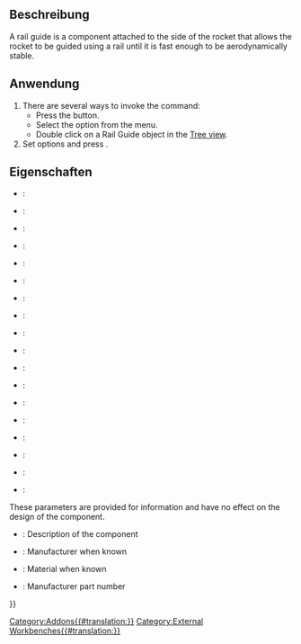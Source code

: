 <languages/>

{{Docnav/de
|[[Rocket_RailButton/de|FührungsschienenKnopf]]
|[[Rocket_Ejection_Charge_Calculator/de| AusstoßLadungsRechner]]
|[[Rocket_Workbench/de|Arbeitsbereich Rocket]]
|IconL=Rocket_RailButton.svg
|IconR=Rocket_Calculator.svg
|IconC=RocketWorkbench.svg
}}

{{GuiCommand/de
|Name=Rocket RailGuide
|MenuLocation=Rakete → Starthilfen → Führungsschiene
|Workbenches=[[Rocket_Workbench/de|Arbeitsberich Rocket]]
|Version=0.19
}}

<span id="Description"></span>
==Beschreibung==

A rail guide is a component attached to the side of the rocket that allows the rocket to be guided using a rail until it is fast enough to be aerodynamically stable.

<span id="Usage"></span>
==Anwendung==

# There are several ways to invoke the command:
#* Press the {{Button|[[Image:Rocket_RailGuide.svg|16px]] [[Rocket_RailGuide|Rail Guide]]}} button.
#* Select the {{MenuCommand|Rocket → Launch Guides→ [[Image:Rocket_RailGuide.svg|16px]] Rail Guide}} option from the menu.
#* Double click on a Rail Guide object in the [[Tree_view|Tree view]].
# Set options and press {{Button|OK}}.

<span id="Properties"></span>
==Eigenschaften==

{{TitleProperty|Führungsschiene}}

* {{PropertyData|Aft Sweep}}:
* {{PropertyData|Aft Sweep Angle}}:
* {{PropertyData|Auto Diameter}}:
* {{PropertyData|Base Thickness}}:
* {{PropertyData|Base Width}}:
* {{PropertyData|Diameter}}:
* {{PropertyData|Forward Sweep}}:
* {{PropertyData|Forward Sweep Angle}}:
* {{PropertyData|Length}}:
* {{PropertyData|Middle Width}}:
* {{PropertyData|Notch}}:
* {{PropertyData|Notch Depth}}:
* {{PropertyData|Notch Width}}:
* {{PropertyData|Rail Guide Base Type}}:
* {{PropertyData|Thickness}}:
* {{PropertyData|Top Thickness}}:
* {{PropertyData|Top Width}}:
* {{PropertyData|VAngle}}:

{{TitleProperty|Rocket Komponenten}}

These parameters are provided for information and have no effect on the design of the component.

* {{PropertyData|Description}}: Description of the component
* {{PropertyData|Manufacturer}}: Manufacturer when known
* {{PropertyData|Material}}: Material when known
* {{PropertyData|Part Number}}: Manufacturer part number


{{Docnav/de
|[[Rocket_RailButton/de|FührungsschienenKnopf]]
|[[Rocket_Ejection_Charge_Calculator/de| AusstoßLadungsRechner]]
|[[Rocket_Workbench/de|Arbeitsbereich Rocket]]
|IconL=Rocket_RailButton.svg
|IconR=Rocket_Calculator.svg
|IconC=RocketWorkbench.svg
}}

{{Userdocnavi{{#translation:}}}}
[[Category:Addons{{#translation:}}]]
[[Category:External Workbenches{{#translation:}}]]